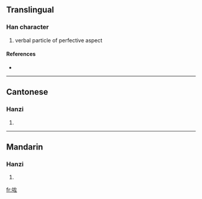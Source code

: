 ==Translingual==

===Han character===
{{Han char|rn=30|rad=口|as=05|sn=8|four=|canj=口大一 (RKM)}}

# verbal particle of perfective aspect

====References====
* {{Han ref|kx=0185.211|hdz=10599.040|uh=5497|ud=21655}}

----

==Cantonese==

===Hanzi===
{{yue-hanzi|jyut=|y=jo2}}

# {{defn|Cantonese}}

----

==Mandarin==

===Hanzi===
{{cmn-hanzi|pin=[[xián]] ([[xian2]]), [[zuǒ]] ([[zuo3]])|wg=hsien<sup>2</sup>, tso<sup>3</sup>}}

# {{defn|Mandarin}}

[[fr:咗]]